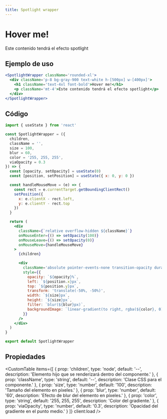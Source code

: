 ```yaml
---
title: Spotlight wrapper
---
```



<div className='flex items-center justify-center mx-auto not-prose'>
  <Alert
    title='Pista'
    content='Mueve el cursor sobre la imagen para ver el efecto de luz 🔦.'
    type='default'
    styleVariant='bordered'
    client:load
  />
</div>

<div className='flex items-center justify-center mt-10 mb-20 not-prose'>
  <div className='flex items-center justify-center'>
    <SpotlightWrapper className='rounded-xl' client:load>
      <div className='p-8 bg-gray-900 text-white h-[500px] w-[400px]'>
        <h1 className='text-4xl font-bold'>Hover me!</h1>
        <p className='mt-4'>Este contenido tendrá el efecto spotlight</p>
      </div>
    </SpotlightWrapper>
  </div>
</div>

## Ejemplo de uso

<CodeBlock client:load>

```jsx
<SpotlightWrapper className='rounded-xl'>
  <div className='p-8 bg-gray-900 text-white h-[500px] w-[400px]'>
    <h1 className='text-4xl font-bold'>Hover me!</h1>
    <p className='mt-4'>Este contenido tendrá el efecto spotlight</p>
  </div>
</SpotlightWrapper>
```

</CodeBlock>

## Código

<CodeBlock client:load>

```jsx
import { useState } from 'react'

const SpotlightWrapper = ({
  children,
  className = '',
  size = 100,
  blur = 60,
  color = '255, 255, 255',
  viaOpacity = 0.3
}) => {
  const [opacity, setOpacity] = useState(0)
  const [position, setPosition] = useState({ x: 0, y: 0 })

  const handleMouseMove = (e) => {
    const rect = e.currentTarget.getBoundingClientRect()
    setPosition({
      x: e.clientX - rect.left,
      y: e.clientY - rect.top
    })
  }

  return (
    <div
      className={`relative overflow-hidden ${className}`}
      onMouseEnter={() => setOpacity(100)}
      onMouseLeave={() => setOpacity(0)}
      onMouseMove={handleMouseMove}
    >
      {children}

      <div
        className='absolute pointer-events-none transition-opacity duration-300 rounded-full'
        style={{
          opacity: `${opacity}%`,
          left: `${position.x}px`,
          top: `${position.y}px`,
          transform: 'translate(-50%, -50%)',
          width: `${size}px`,
          height: `${size}px`,
          filter: `blur(${blur}px)`,
          backgroundImage: `linear-gradient(to right, rgba(${color}, 0), rgba(${color}, ${viaOpacity}), rgba(${color}, 0))`
        }}
      />
    </div>
  )
}

export default SpotlightWrapper
```

</CodeBlock>

## Propiedades

<CustomTable
  items={[
    {
      prop: 'children',
      type: 'node',
      default: '--',
      description: 'Elemento hijo que se renderizará dentro del componente.'
    },
    {
      prop: 'className',
      type: 'string',
      default: '--',
      description: 'Clase CSS para el componente.'
    },
    {
      prop: 'size',
      type: 'number',
      default: '100',
      description: 'Tamaño del elemento en píxeles.'
    },
    {
      prop: 'blur',
      type: 'number',
      default: '60',
      description: 'Efecto de blur del elemento en píxeles.'
    },
    {
      prop: 'color',
      type: 'string',
      default: '255, 255, 255',
      description: 'Color del gradiente.'
    },
    {
      prop: 'viaOpacity',
      type: 'number',
      default: '0.3',
      description: 'Opacidad del gradiente en el punto medio.'
    }
  ]}
  client:load
/>
